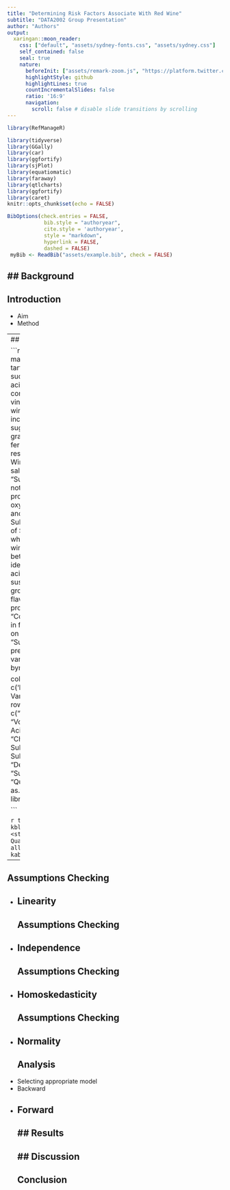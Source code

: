 ```yaml
---
title: "Determining Risk Factors Associate With Red Wine"
subtitle: "DATA2002 Group Presentation"
author: "Authors"
output:
  xaringan::moon_reader:
    css: ["default", "assets/sydney-fonts.css", "assets/sydney.css"]
    self_contained: false 
    seal: true 
    nature:
      beforeInit: ["assets/remark-zoom.js", "https://platform.twitter.com/widgets.js"]
      highlightStyle: github
      highlightLines: true
      countIncrementalSlides: false
      ratio: '16:9' 
      navigation:
        scroll: false # disable slide transitions by scrolling
---
```



```r
library(RefManageR)

library(tidyverse)
library(GGally)
library(car)
library(ggfortify)
library(sjPlot)
library(equatiomatic)
library(faraway)
library(qtlcharts)
library(ggfortify)
library(caret)
knitr::opts_chunk$set(echo = FALSE)
```

```r
BibOptions(check.entries = FALSE, 
            bib.style = "authoryear",
            cite.style = 'authoryear', 
            style = "markdown",
            hyperlink = FALSE, 
            dashed = FALSE)
 myBib <- ReadBib("assets/example.bib", check = FALSE)
```
 

## Background 
---
## Introduction 
- Aim
- Method
 
---
## Dataset 


```r
table60 <- matrix(c("Measure of the tartaric, malic, citric and succinic in grapes", "fatty acids in wine which contribute to a distasteful vinegar flavour in the wine", "Manipulated to increase flavour", "Raw sugar derived from grapes (post fermentation). Higher residual sugar = Sweeter Wine", "Impacts on saltiness of the wine", "Sulphur Dioxide that has not yet reacted. Stops product from reacting to oxygen (causes browing and oxidation","Free Sulphur Dioxide + amount of SO2 in chemicals which are included in the wine", "Higher Density = better quality (expand on idea)", "Measure of the acidity. Lower pH = less susceptible to bacteria growth + increased flavour", "Introduced to protect against bacteria", "Concentration of alcohol in final product, impacts on flavour massively", "Summary of results of previous eleven variables"), ncol=1, byrow=TRUE)

colnames(table60) <- c('Description of Variable')
rownames(table60) <- c("Fixed Acidity", "Volatile Acidity", "Citric Acid", "Residual Sugar", "Chlorides", "Free Sulphur Dioxide","Total Sulphur Dioxide", "Density", "pH", "Sulphates", "Alcohol", "Quality")
table20 <- as.table(table60)
library(kableExtra)

```

```r
table20 %>% 
  kbl(caption = "<center><strong>Analysis of Wine Quality Variables", allign = "c") %>% 
  kable_styling("striped")
```


---


## Assumptions Checking 
- Linearity 
---
## Assumptions Checking 
- Independence 
---
## Assumptions Checking 
- Homoskedasticity 
---
## Assumptions Checking 
- Normality 
---
## Analysis 
- Selecting appropriate model 
- Backward 
- Forward 
---
## Results
---
## Discussion
---
## Conclusion






